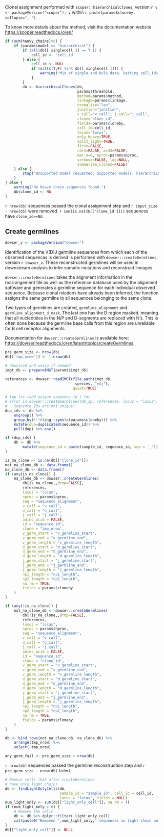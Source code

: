 Clonal assignment performed with `scoper::hierarchicalClones`, version `r v <- packageVersion("scoper"); v` within `r paste(params$cloneby, collapse=", ")`.

To know more details about the method, visit the documentation website [https://scoper.readthedocs.io/en/](https://scoper.readthedocs.io/en/`r v`/topics/hierarchicalClones/)

```r
if (sum(heavy_chains)>0) {
    if (params$model == "hierarchical") {
        if (all(db[[ singlecell ]] == T )) {
            cell_id <- 'cell_id'
        } else {
            cell_id <- NULL
            if (all(c(T,F) %in% db[[ singlecell ]])) {
                warning("Mix of single and bulk data. Setting cell_id=`NULL`.")
            }
        }
        db <- hierarchicalClones(db, 
                                 params$threshold, 
                                 method=params$method,
                                 linkage=params$linkage, 
                                 normalize="len",
                                 junction="junction", 
                                 v_call="v_call", j_call="j_call", 
                                 clone="clone_id", 
                                 fields=params$cloneby,
                                 cell_id=cell_id, 
                                 locus="locus", 
                                 only_heavy=TRUE, 
                                 split_light=TRUE,
                                 first=FALSE, 
                                 cdr3=FALSE, mod3=FALSE, 
                                 max_n=0, nproc=params$nproc,
                                 verbose=FALSE, log=NULL,
                                 summarize_clones=FALSE) 
    } else {
        stop("Unsuported model requested. Supported models: hierarchical")
    }
} else {
    warning("No heavy chain sequences found.")
    db$clone_id <- NA
}
```

`r nrow(db)` sequences passed the clonal assignment step 
and `r input_size - nrow(db)` were removed. `r sum(is.na(db[['clone_id']]))` sequences
have `clone_id==NA`.

## Create germlines

```r
dowser_v <- packageVersion("dowser")
```


Identification of the V(D)J germline sequences from which each of the observed 
sequences is derived is performed with `dowser::createGermlines`, version `r dowser_v`.
These reconstructed germlines will be used in downstream analysis to infer somatic 
mutations and reconstruct lineages. 

`dowser::createGermlines` takes the alignment information 
in the rearrangement file as well as the reference database used by the 
alignment software and generates a germline sequence for each individual observed sequence.
Because clonal relations have already been inferred, the function assigns the 
same germline to all sequences belonging to the same clone. 

Two types of germlines
are created, `germline_alignment` and `germline_alignment_d_mask`. The last one
has the D region masked, meaning that all nucleotides in the N/P and D-segments
are replaced with N's. This is often done because the germline base calls from 
this region are unreliable for B cell receptor alignments.

Documentation for `dowser::createGermlines` is available here: [https://dowser.readthedocs.io/en/latest/topics/createGermlines](https://dowser.readthedocs.io/en/latest/topics/createGermlines/).

```r
pre_germ_size <- nrow(db)
db[['tmp_nrow']] <- 1:nrow(db)

# download and unzip if needed
imgt_db <- prepareIMGT(params$imgt_db)

references <- dowser::readIMGT(file.path(imgt_db,
                                species, "vdj"),
                               quiet=TRUE)

# tmp fix (add unique sequence id ) for
# Error in dowser::createGermlines(db_sp, references, locus = "locus",  :
#   Sequence IDs are not unique!
dup_ids <- db %>%
    ungroup() %>%
    group_by(!!!rlang::syms(c(params$cloneby))) %>%
    mutate(dup=duplicated(sequence_id)) %>%
    pull(dup) %>% any()

if (dup_ids) {
    db <- db %>%
        mutate(sequence_id = paste(sample_id, sequence_id, sep = '_'))
}

is_na_clone <- is.na(db[["clone_id"]])
not_na_clone_db <- data.frame()
na_clone_db <- data.frame()
if (any(is_na_clone)) {
    na_clone_db <- dowser::createGermlines(
        db[is_na_clone,,drop=FALSE],
        references,
        locus = "locus",
        nproc = params$nproc,
        seq = "sequence_alignment",
        v_call = "v_call",
        d_call = "d_call",
        j_call = "j_call",
        amino_acid = FALSE,
        id = "sequence_id",
        clone = "tmp_nrow",
        v_germ_start = "v_germline_start",
        v_germ_end = "v_germline_end",
        v_germ_length = "v_germline_length",
        d_germ_start = "d_germline_start",
        d_germ_end = "d_germline_end",
        d_germ_length = "d_germline_length",
        j_germ_start = "j_germline_start",
        j_germ_end = "j_germline_end",
        j_germ_length = "j_germline_length",
        np1_length = "np1_length",
        np2_length = "np2_length",
        na.rm = TRUE,
        fields = params$cloneby
    )    
}

if (any(!is_na_clone)) {
    not_na_clone_db <- dowser::createGermlines(
        db[!is_na_clone,,drop=FALSE],
        references,
        locus = "locus",
        nproc = params$nproc,
        seq = "sequence_alignment",
        v_call = "v_call",
        d_call = "d_call",
        j_call = "j_call",
        amino_acid = FALSE,
        id = "sequence_id",
        clone = "clone_id",
        v_germ_start = "v_germline_start",
        v_germ_end = "v_germline_end",
        v_germ_length = "v_germline_length",
        d_germ_start = "d_germline_start",
        d_germ_end = "d_germline_end",
        d_germ_length = "d_germline_length",
        j_germ_start = "j_germline_start",
        j_germ_end = "j_germline_end",
        j_germ_length = "j_germline_length",
        np1_length = "np1_length",
        np2_length = "np2_length",
        na.rm = TRUE,
        fields = params$cloneby
    )
}

db <- bind_rows(not_na_clone_db, na_clone_db) %>%
    arrange(tmp_nrow) %>%
    select(-tmp_nrow)

any_germ_fail <- pre_germ_size > nrow(db)
```

`r nrow(db)` sequences passed the germline reconstruction step
and `r pre_germ_size - nrow(db)` failed.


```r
# Remove cells that after createGermlines
# have only light chains
db <- findLightOnlyCells(db, 
                         sample_id = "sample_id", cell_id = cell_id,
                         locus = "locus", fields = NULL)
num_light_only <- sum(db[["light_only_cell"]], na.rm = T)
if (num_light_only > 0) {
    # Remove the cells
    db <- db %>% dplyr::filter(!light_only_cell)
    cat(paste0("Removed ",num_light_only," sequences in light chain only cells."))
}
db[["light_only_cell"]] <- NULL
```

